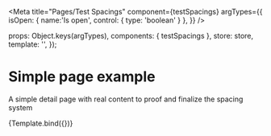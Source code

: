 

<Meta
  title="Pages/Test Spacings"
  component={testSpacings}
  argTypes={{
    isOpen: { name:'Is open', control: { type: 'boolean' } },
  }}
/>

  props: Object.keys(argTypes),
  components: { testSpacings },
  store: store,
  template: '<testSpacings />',
});

# Simple page example

A simple detail page with real content to proof and finalize the spacing system

<Canvas>
  <Story
    name="Example"
    args={{
      isOpen: false,
    }}
  >
    {Template.bind({})}
  </Story>
</Canvas>
